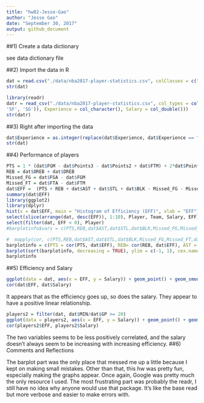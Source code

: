 ```yaml
---
title: "hw02-Jesse-Gao"
author: "Jesse Gao"
date: "September 30, 2017"
output: github_document
---
```


##1) Create a data dictionary

see data dictionary file


##2) Import the data in R

```r
dat = read.csv("./data/nba2017-player-statistics.csv", colClasses = c("character", "character", "factor", "character", "double", rep("integer", 19)))
str(dat)
```

```r
library(readr)
datr = read_csv("./data/nba2017-player-statistics.csv", col_types = cols(Player = col_character(), Team = col_character(), Position = col_factor(levels = c('C', 'PF', 'PG',
'SF', 'SG')), Experience = col_character(), Salary = col_double()))
str(datr)
```

##3) Right after importing the data
```r
dat$Experience = as.integer(replace(dat$Experience, dat$Experience == "R", "0"))
str(dat)
```

##4) Performance of players
```r
PTS = 1 * (dat$FGM - dat$Points3 - dat$Points2 + dat$FTM) + 2*dat$Points2 + 3*dat$Points3
REB = dat$OREB + dat$DREB
Missed_FG = dat$FGA - dat$FGM
Missed_FT = dat$FTA - dat$FTM
dat$EFF =  (PTS + REB + dat$AST + dat$STL + dat$BLK - Missed_FG - Missed_FT - dat$TO) / dat$GP
summary(dat$EFF)
library(ggplot2)
library(dplyr)
hist(x = dat$EFF, main = "Histogram of Efficiency (EFF)", xlab = "EFF")
select(slice(arrange(dat, desc(EFF)), 1:10), Player, Team, Salary, EFF)
select(filter(dat, EFF < 0), Player)
#barplotinfo$vars = c(PTS,REB,dat$AST,dat$STL,dat$BLK,Missed_FG,Missed_FT,dat$TO)

#  mapply(cor, c(PTS,REB,dat$AST,dat$STL,dat$BLK,Missed_FG,Missed_FT,dat$TO), c(rep(dat$EFF, 8)))
barplotinfo = c(PTS = cor(PTS, dat$EFF), REB= cor(REB, dat$EFF), AST = cor(dat$AST, dat$EFF), STL = cor(dat$STL, dat$EFF), BLK = cor(dat$BLK, dat$EFF), Missed_FG = cor(-Missed_FG, dat$EFF), Missed_FT = cor(-Missed_FT, dat$EFF), TO = cor(-dat$TO, dat$EFF))
barplot(sort(barplotinfo, decreasing = TRUE), ylim = c(-1, 1), cex.names = .7, main = "Correlations between Player Stats and EFF")
barplotinfo
```

##5) Efficiency and Salary

```r
ggplot(data = dat, aes(x = EFF, y = Salary)) + geom_point() + geom_smooth(method = "loess")
cor(dat$EFF, dat$Salary)
```
It appears that as the efficiency goes up, so does the salary. They appear to have a positive linear relationship.

```r
players2 = filter(dat, dat$MIN/dat$GP >= 20)
ggplot(data = players2, aes(x = EFF, y = Salary)) + geom_point() + geom_smooth(method = "loess")
cor(players2$EFF, players2$Salary)
```
The two variables seems to be less positively correlated, and the salary doesn't always seem to be increasing with increasing efficiency.
##6) Comments and Reflections

The barplot part was the only place that messed me up a little because I kept on making small mistakes. Other than that, this hw was pretty fun, especially making the graphs appear.
Once again, Google was pretty much the only resource I used.
The most frustrating part was probably the readr, I still have no idea why anyone would use that package. It's like the base read but more verbose and easier to make errors with.
